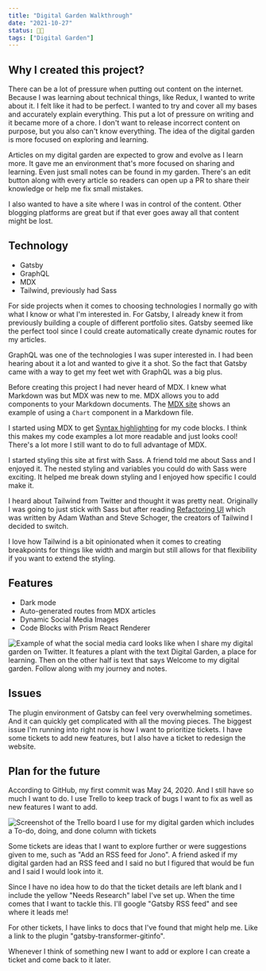 ```yaml
---
title: "Digital Garden Walkthrough"
date: "2021-10-27"
status: 👩‍🌾
tags: ["Digital Garden"]
---
```


## Why I created this project?
There can be a lot of pressure when putting out content on the internet. Because I was learning about technical things, like Redux, I wanted to write about it. I felt like it had to be perfect. I wanted to try and cover all my bases and accurately explain everything. This put a lot of pressure on writing and it became more of a chore. I don't want to release incorrect content on purpose, but you also can't know everything. The idea of the digital garden is more focused on exploring and learning.

Articles on my digital garden are expected to grow and evolve as I learn more. It gave me an environment that's more focused on sharing and learning. Even just small notes can be found in my garden. There's an edit button along with every article so readers can open up a PR to share their knowledge or help me fix small mistakes. 

I also wanted to have a site where I was in control of the content. Other blogging platforms are great but if that ever goes away all that content might be lost. 

## Technology
- Gatsby
- GraphQL
- MDX
- Tailwind, previously had Sass

For side projects when it comes to choosing technologies I normally go with what I know or what I'm interested in. For Gatsby, I already knew it from previously building a couple of different portfolio sites. Gatsby seemed like the perfect tool since I could create automatically create dynamic routes for my articles. 

GraphQL was one of the technologies I was super interested in. I had been hearing about it a lot and wanted to give it a shot. So the fact that Gatsby came with a way to get my feet wet with GraphQL was a big plus. 

Before creating this project I had never heard of MDX. I knew what Markdown was but MDX was new to me. MDX allows you to add components to your Markdown documents. The [MDX site](https://mdxjs.com/) shows an example of using a ```Chart``` component in a Markdown file. 

I started using MDX to get [Syntax highlighting](https://mdxjs.com/guides/syntax-highlighting/) for my code blocks. I think this makes my code examples a lot more readable and just looks cool! There's a lot more I still want to do to full advantage of MDX. 

I started styling this site at first with Sass. A friend told me about Sass and I enjoyed it. The nested styling and variables you could do with Sass were exciting. It helped me break down styling and I enjoyed how specific I could make it.

I heard about Tailwind from Twitter and thought it was pretty neat. Originally I was going to just stick with Sass but after reading [Refactoring UI](https://www.refactoringui.com/) which was written by Adam Wathan and Steve Schoger, the creators of Tailwind I decided to switch.

I love how Tailwind is a bit opinionated when it comes to creating breakpoints for things like width and margin but still allows for that flexibility if you want to extend the styling. 

## Features
- Dark mode 
- Auto-generated routes from MDX articles
- Dynamic Social Media Images
- Code Blocks with Prism React Renderer

<img src="/DigitalGardenSocialCard.png" alt="Example of what the social media card looks like when I share my digital garden on Twitter. It features a plant with the text Digital Garden, a place for learning. Then on the other half is text that says Welcome to my digital garden. Follow along with my journey and notes." />

## Issues
The plugin environment of Gatsby can feel very overwhelming sometimes. And it can quickly get complicated with all the moving pieces. The biggest issue I'm running into right now is how I want to prioritize tickets. I have some tickets to add new features, but I also have a ticket to redesign the website. 

## Plan for the future
According to GitHub, my first commit was May 24, 2020. And I still have so much I want to do. I use Trello to keep track of bugs I want to fix as well as new features I want to add. 

<img src="/DigitalGardenTrello.png" alt="Screenshot of the Trello board I use for my digital garden which includes a To-do, doing, and done column with tickets" />

Some tickets are ideas that I want to explore further or were suggestions given to me, such as "Add an RSS feed for Jono". A friend asked if my digital garden had an RSS feed and I said no but I figured that would be fun and I said I would look into it. 

Since I have no idea how to do that the ticket details are left blank and I include the yellow "Needs Research" label I've set up. When the time comes that I want to tackle this. I'll google "Gatsby RSS feed" and see where it leads me! 

For other tickets, I have links to docs that I've found that might help me. Like a link to the plugin "gatsby-transformer-gitinfo". 

Whenever I think of something new I want to add or explore I can create a ticket and come back to it later. 